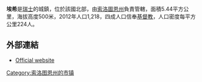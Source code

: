 '''埃希'''是[[瑞士|瑞士]]的城鎮，位於該國北部，由[[索洛圖恩州|索洛圖恩州]]負責管轄，面積5.44平方公里，海拔高度500米，2012年人口1,218，四成人口信奉[[基督教|基督教]]，人口密度每平方公里224人。

==外部連結==
*[http://www.aeschi-so.ch Official website] {{Wayback|url=http://www.aeschi-so.ch/ |date=20201026153738 }} {{de icon}}

{{Switzerland-geo-stub}}
[[Category:索洛图恩州的市镇|Category:索洛图恩州的市镇]]